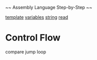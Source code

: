 ~~ Assembly Language Step-by-Step ~~

[[template]]
[[variables]]
[[string]]
[[read]]

= Control Flow =
compare
jump
loop


